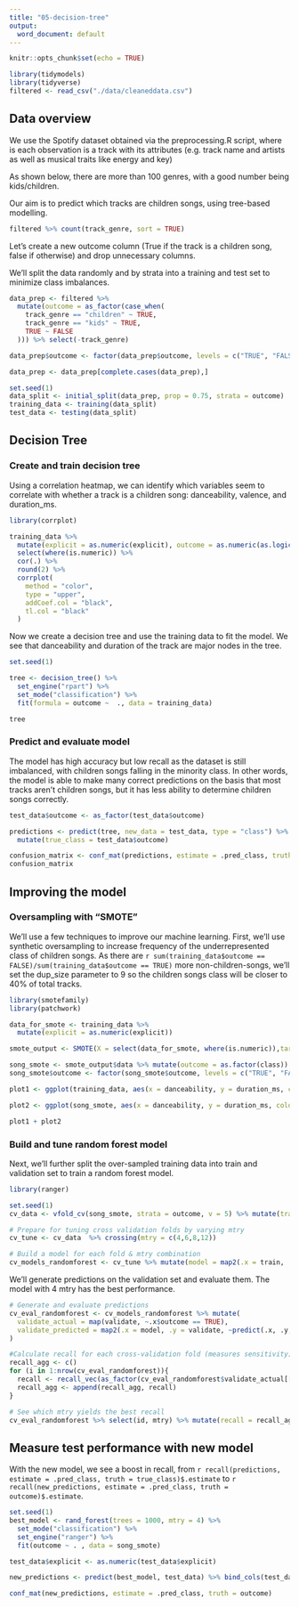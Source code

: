 ```yaml
---
title: "05-decision-tree"
output:
  word_document: default
---
```


```r
knitr::opts_chunk$set(echo = TRUE)

library(tidymodels)
library(tidyverse)
filtered <- read_csv("./data/cleaneddata.csv")
```

## Data overview  

We use the Spotify dataset obtained via the preprocessing.R script, where is each observation is a track with its attributes (e.g. track name and artists as well as musical traits like energy and key)

As shown below, there are more than 100 genres, with a good number being kids/children.

Our aim is to predict which tracks are children songs, using tree-based modelling.

```r

filtered %>% count(track_genre, sort = TRUE)

```

Let's create a new outcome column (True if the track is a children song, false if otherwise) and drop unnecessary columns.

We'll split the data randomly and by strata into a training and test set to minimize class imbalances.

```r


data_prep <- filtered %>%
  mutate(outcome = as_factor(case_when(
    track_genre == "children" ~ TRUE,
    track_genre == "kids" ~ TRUE,
    TRUE ~ FALSE
  ))) %>% select(-track_genre)

data_prep$outcome <- factor(data_prep$outcome, levels = c("TRUE", "FALSE"))

data_prep <- data_prep[complete.cases(data_prep),]

set.seed(1)
data_split <- initial_split(data_prep, prop = 0.75, strata = outcome)
training_data <- training(data_split)
test_data <- testing(data_split)

```

## Decision Tree

### Create and train decision tree

Using a correlation heatmap, we can identify which variables seem to correlate with whether a track is a children song:  danceability, valence, and duration_ms.

```r

library(corrplot)

training_data %>%
  mutate(explicit = as.numeric(explicit), outcome = as.numeric(as.logical(outcome)), multiple_artists = as.numeric(multiple_artists)) %>%
  select(where(is.numeric)) %>%
  cor(.) %>%
  round(2) %>%
  corrplot(
    method = "color",
    type = "upper",
    addCoef.col = "black",
    tl.col = "black"
  )

```

Now we create a decision tree and use the training data to fit the model. We see that danceability and duration of the track are major nodes in the tree.

```r

set.seed(1)

tree <- decision_tree() %>%
  set_engine("rpart") %>%
  set_mode("classification") %>%
  fit(formula = outcome ~  ., data = training_data)

tree

```


### Predict and evaluate model

The model has high accuracy but low recall as the dataset is still imbalanced, with children songs falling in the minority class. In other words, the model is able to make many correct predictions on the basis that most tracks aren't children songs, but it has less ability to determine children songs correctly.

```r
test_data$outcome <- as_factor(test_data$outcome)

predictions <- predict(tree, new_data = test_data, type = "class") %>%
  mutate(true_class = test_data$outcome) 

confusion_matrix <- conf_mat(predictions, estimate = .pred_class, truth = true_class)
confusion_matrix

```
## Improving the model

### Oversampling with "SMOTE"

We'll use a few techniques to improve our machine learning. First, we'll use synthetic oversampling to increase frequency of the underrepresented class of children songs. As there are `r sum(training_data$outcome == FALSE)/sum(training_data$outcome == TRUE)` more non-children-songs, we'll set the dup_size parameter to 9 so the children songs class will be closer to 40% of total tracks.

```r
library(smotefamily)
library(patchwork)

data_for_smote <- training_data %>% 
  mutate(explicit = as.numeric(explicit))

smote_output <- SMOTE(X = select(data_for_smote, where(is.numeric)),target = data_for_smote$outcome, K = 5, dup_size = 9)

song_smote <- smote_output$data %>% mutate(outcome = as.factor(class)) %>% select(-class)
song_smote$outcome <- factor(song_smote$outcome, levels = c("TRUE", "FALSE"))

```

```r


plot1 <- ggplot(training_data, aes(x = danceability, y = duration_ms, color = outcome)) + geom_point(alpha = .2) + ggtitle("Original training data") + scale_color_manual(values = c("TRUE" = "salmon", "FALSE" = "#00BFC4"))

plot2 <- ggplot(song_smote, aes(x = danceability, y = duration_ms, color = outcome)) + geom_point(alpha = .2) + ggtitle("Oversampled data") + scale_color_manual(values = c("TRUE" = "salmon", "FALSE" = "#00BFC4"))

plot1 + plot2

```

### Build and tune random forest model

Next, we'll further split the over-sampled training data into train and validation set to train a random forest model.


```r

library(ranger)

set.seed(1)
cv_data <- vfold_cv(song_smote, strata = outcome, v = 5) %>% mutate(train = map(splits, ~training(.x)), validate = map(splits, ~testing(.x)))

# Prepare for tuning cross validation folds by varying mtry
cv_tune <- cv_data  %>% crossing(mtry = c(4,6,8,12))

# Build a model for each fold & mtry combination
cv_models_randomforest <- cv_tune %>% mutate(model = map2(.x = train, .y = mtry, ~ranger(formula = outcome ~ ., data = .x, mtry = .y, seed = 1)))

```

We'll generate predictions on the validation set and evaluate them. The model with 4 mtry has the best performance.
```r

# Generate and evaluate predictions 
cv_eval_randomforest <- cv_models_randomforest %>% mutate(
  validate_actual = map(validate, ~.x$outcome == TRUE),
  validate_predicted = map2(.x = model, .y = validate, ~predict(.x, .y, type = "response")$predictions == TRUE)
)

#Calculate recall for each cross-validation fold (measures sensitivity)
recall_agg <- c()
for (i in 1:nrow(cv_eval_randomforest)){
  recall <- recall_vec(as_factor(cv_eval_randomforest$validate_actual[[i]]),as_factor(cv_eval_randomforest$validate_predicted[[i]]))
  recall_agg <- append(recall_agg, recall)
}

# See which mtry yields the best recall
cv_eval_randomforest %>% select(id, mtry) %>% mutate(recall = recall_agg) %>% group_by(mtry) %>% summarise(mean_recall = mean(recall))

```

## Measure test performance with new model

With the new model, we see a  boost in recall, from `r recall(predictions, estimate = .pred_class, truth = true_class)$.estimate` to `r recall(new_predictions, estimate = .pred_class, truth = outcome)$.estimate`.
```r

set.seed(1)
best_model <- rand_forest(trees = 1000, mtry = 4) %>%
  set_mode("classification") %>%
  set_engine("ranger") %>%
  fit(outcome ~ . , data = song_smote)

test_data$explicit <- as.numeric(test_data$explicit)

new_predictions <- predict(best_model, test_data) %>% bind_cols(test_data)

conf_mat(new_predictions, estimate = .pred_class, truth = outcome)


```
